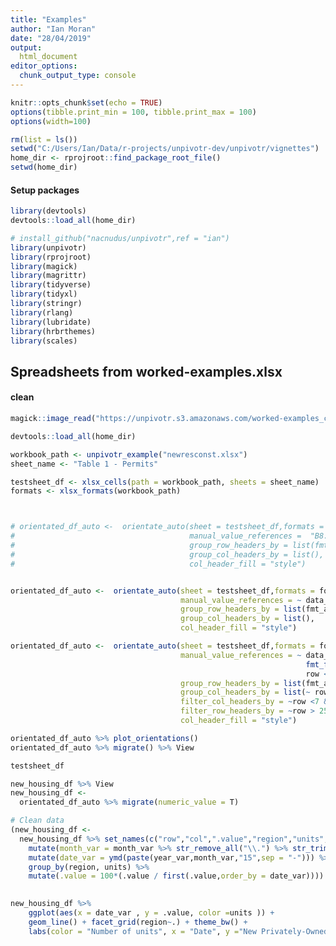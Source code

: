 ```yaml
---
title: "Examples"
author: "Ian Moran"
date: "28/04/2019"
output:   
  html_document
editor_options: 
  chunk_output_type: console
---
```



```r
knitr::opts_chunk$set(echo = TRUE)
options(tibble.print_min = 100, tibble.print_max = 100)
options(width=100)
```

```r

rm(list = ls())
setwd("C:/Users/Ian/Data/r-projects/unpivotr-dev/unpivotr/vignettes")
home_dir <- rprojroot::find_package_root_file()
setwd(home_dir)

```




#### Setup packages 
```r
library(devtools)
devtools::load_all(home_dir)

# install_github("nacnudus/unpivotr",ref = "ian")
library(unpivotr)
library(rprojroot)
library(magick)
library(magrittr)
library(tidyverse)
library(tidyxl)
library(stringr)
library(rlang)
library(lubridate)
library(hrbrthemes)
library(scales)
```

## Spreadsheets from worked-examples.xlsx

#### clean

```r
magick::image_read("https://unpivotr.s3.amazonaws.com/worked-examples_clean.png")
```


```r
devtools::load_all(home_dir)

workbook_path <- unpivotr_example("newresconst.xlsx")
sheet_name <- "Table 1 - Permits"

testsheet_df <- xlsx_cells(path = workbook_path, sheets = sheet_name)
formats <- xlsx_formats(workbook_path)



# orientated_df_auto <-  orientate_auto(sheet = testsheet_df,formats = formats,
#                                       manual_value_references =  "B8:M23",
#                                       group_row_headers_by = list(fmt_alignment_indent, ~data_type),
#                                       group_col_headers_by = list(),
#                                       col_header_fill = "style")


orientated_df_auto <-  orientate_auto(sheet = testsheet_df,formats = formats,
                                      manual_value_references = ~ data_type == "numeric" & col >1 & row < 24,
                                      group_row_headers_by = list(fmt_alignment_indent, ~data_type),
                                      group_col_headers_by = list(),
                                      col_header_fill = "style")

orientated_df_auto <-  orientate_auto(sheet = testsheet_df,formats = formats,
                                      manual_value_references = ~ data_type == "numeric" & 
                                                                  fmt_font_italic(local_format_id,formats) == "TRUE" & 
                                                                  row < 31 & row > 25,
                                      group_row_headers_by = list(fmt_alignment_indent, ~data_type),
                                      group_col_headers_by = list(~ row < 6),
                                      filter_col_headers_by = ~row <7 & col > 1,
                                      filter_row_headers_by = ~row > 25 & row < 31 & col == 1,
                                      col_header_fill = "style")

orientated_df_auto %>% plot_orientations()
orientated_df_auto %>% migrate() %>% View

testsheet_df

new_housing_df %>% View
new_housing_df <- 
  orientated_df_auto %>% migrate(numeric_value = T)  

# Clean data 
(new_housing_df <- 
  new_housing_df %>% set_names(c("row","col",".value","region","units","year_var","month_var")) %>% 
    mutate(month_var = month_var %>% str_remove_all("\\.") %>% str_trim())  %>% 
    mutate(date_var = ymd(paste(year_var,month_var,"15",sep = "-"))) %>% 
    group_by(region, units) %>% 
    mutate(.value = 100*(.value / first(.value,order_by = date_var))))
  

new_housing_df %>% 
    ggplot(aes(x = date_var , y = .value, color =units )) + 
    geom_line() + facet_grid(region~.) + theme_bw() +
    labs(color = "Number of units", x = "Date", y ="New Privately-Owned Housing Units Authorized in Permit-Issuing Places ('000s)" )


```


```r


```


